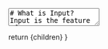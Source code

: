 
<TextArea>
# What is Input?
Input is the feature of a program to accept data. We often see input in the form of username and password fields, payment details, file
uploads, and comment boxes. In our case, input is used to control and orient our drones.

### Input with `input`
Python has a built-in function for input, the ```input``` function. The input function accepts a string, which it prints to the terminal, and
then waits until a user presses enter. If a user clicks enter/carriage return, then any characters they typed into the terminal get submitted
as text input, which the function returns as a string. Try the following program out:

<PythonScriptRenderer
    code={`user_text = input("Try typing something: ") # The input function returns the user's text

print(user_text)`}
    tooltips={tooltipConfig}
    theme="dark"
    showLineNumbers={true}
    copyButton={true}
    className="mb-6"
/>

It will print out any text the user typed out. Once the user has submitted their input, it is a string we can do whatever we want to. 

### Input with Keyboard
The `keyboard` module handles input differently. It registers with the operating system, and watches for 'events' - specific actions it should
respond to. This basically means we can listen for individual keys. 

We must install the `keyboard` module, which is simple enough! Using the CMD, we can run `pip install keyboard`. That should download the
module we need.

Once we've downloaded it, we need to remember to import the module:

<PythonScriptRenderer
    code={`import keyboard`}
    tooltips={tooltipConfig}
    theme="dark"
    showLineNumbers={true}
    copyButton={true}
    className="mb-6"
/>

Now, we're setup to use it! The keyboard module allows a few cool things:
 - Waiting - Keyboard can wait for a specific key to be pressed, and will stop the program until this happens (called blocking)
 - Adding Hotkeys - Hotkeys are keys that cause a certain behavior or event. For instance `ALT+TAB`, `CTRL+ESC`, or `CTRL+C/CTRL+V` are all
 some example hotkeys!
 - Hooking Keys - This is like adding hotkeys, but for specific individual keys.

<br />
#### Waiting for Keys
This allows us to wait for either a specific key, or any key. 
<br />

**Specific Key**<br />
To wait for a specific key we can use `keyboard.wait`, as below:

<PythonScriptRenderer
    code={`import keyboard

keyboard.wait('esc')
print("User clicked escape")

keyboard.wait('esc+a')
print("User clicked escape plus A")`}
    tooltips={tooltipConfig}
    theme="dark"
    showLineNumbers={true}
    copyButton={true}
    className="mb-6"
/>

Notice that it doesn't just accept a single key, but a `parseablehotkey`. This means you can specify multiple characters. 

**Awaiting any key**<br />
We can also wait for a key to be pressed in general, and then use it. We do this using `keyboard.read_key`. This function will return a `Key_`
type, so if we're checking for specific keys we want to convert it to a string first.

<PythonScriptRenderer
    code={`while True:
    key_pressed = str(keyboard.read_key()) # The str method converts to a string

    if key == "a":
        print("Lowercase a")
    elif key == "A":
        print("Uppercase A")
    else:
        print("Something else...")`}
    tooltips={tooltipConfig}
    theme="dark"
    showLineNumbers={true}
    copyButton={true}
    className="mb-6"
/>

If we want to listen without paying attention to capitalization, we can lowercase the string:

<PythonScriptRenderer
    code={`while True:
    key_pressed = str(keyboard.read_key()).lower() # The str method converts to a string

    if key == "a":
        print("Lowercase OR Uppercase a")
    else:
        print("Something else...")`}
    tooltips={tooltipConfig}
    theme="dark"
    showLineNumbers={true}
    copyButton={true}
    className="mb-6"
/>

#### Adding Hotkeys

<PythonScriptRenderer
    code={`import keyboard

keyboard.add_hotkey('ctrl+shift+a', print, args=('triggered', 'hotkey'))`}
    tooltips={tooltipConfig}
    theme="dark"
    showLineNumbers={true}
    copyButton={true}
    className="mb-6"
/>

The method expects the following parameters...

```
hotkey: _ParseableHotkey,
callback: (...) -> (bool | None),
args: _Ts = (),
suppress: bool = False,
timeout: float = 1,
trigger_on_release: bool = False
```

<br />
either provided in that order, or with the specific varnames specified. I will explain each parameter below:
 - Hotkey - This is what the user should actually click (together) specified as a string. Ie, 'ctrl+h'
 - Callback - A callback is a function that should be 'called' (or run) when some behavior happens. In our example above, that's the print
 method.
 - Args - This is a tuple (value specified in parenthesis, it cannot be modified) that gets passed to the function specified in `callback`.
 In our example it is ('triggered', 'hotkey'). When combined with the callback `print`, it becomes `print('triggered', 'hotkey')`.
 - Suppress - Optional, defaults to False. This is whether to 'suppress' the keys, meaning that they won't go through to the target program.
 Only use this if you want to prevent keys from messing with the user's app.
 - Timeout - Optional, defaults to 1. This is how long the user has in seconds to click all keys together. 
 - Trigger on release - Optional, defaults to false. This determines whether a hotkey triggers when the user first presses it down, or only
 when they release all keys.

<br />
#### Hooking Keys

<br />
# Blocking vs Non-Blocking User Input 
Blocking input is input that stops the program, or which does something that the program can't move forward without. Non-Blocking input is a
form of input that checks if input has been completed, and if not continues the program as usual. There are pros and cons to both approaches.
For instance, blocking input can be a bottleneck to a program stopping calculations or preventing simulation. Non-blocking input could result
in a program doing something the user didn't want, or it checking too slowly, which could make input feel unresponsive. We should learn both
styles of collecting input in order to choose what benefits us most!

## Handling Blocking Input
The ```input``` function is a blocking function - when we use it we pause the program. Consider the below example:

<PythonScriptRenderer
    code={`user_stuff = input("Say Something: ")

print("Notice that this doesn't print until AFTER you input your text.")`}
    tooltips={tooltipConfig}
    theme="dark"
    showLineNumbers={true}
    copyButton={true}
    className="mb-6"
/>

As previously mentioned, blocking input function will block the rest of your program from running until it finishes running (collecting input).
In many cases this is perfectly fine, or even preferred, such as collecting user data, or letting a user navigate through a menu or play
certain games. For other applications, such as us controlling our drones, this can be problematic. 

One way that we can address this is by using threads. Threads allow us to have a separate context for execution, which means that different
code is running at the same time. So we can have a thread which runs code, and then have a program which collects input, or in reverse we
could have a thread which runs important code, and a thread which uses input to update what the main code does. Consider the following example:

<PythonScriptRenderer
    code={`import threading

def thread_function(thread_lock):
    while thread_lock.is_set():
        print("How do we do this? ")

if __name__ == "__main__":
    program_active = threading.Event()
    program_active.set() # set a thread lock

    thread = threading.Thread(target=thread_function, args=(program_active,))
    thread.start()
    
    while True:
        user_input = input("Type Text: ")
        if user_input == "end":
            program_active.clear()
            thread.join()`}
    tooltips={tooltipConfig}
    theme="dark"
    showLineNumbers={true}
    copyButton={true}
    className="mb-6"
/>

## Handling Non-Blocking Input
### Using Threads

<br />
### Using Keyboard

<br />
# Parsing, Processing, and Input

# Files as User Input

### Parsing Files

<br />
### OpenCV File Access
</TextArea>

  return <MdxLayout>{children}</MdxLayout>
}